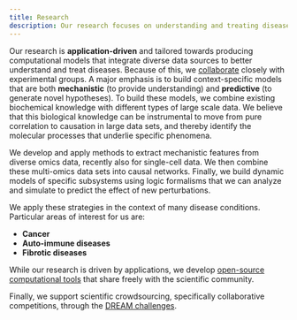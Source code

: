```yaml
---
title: Research
description: Our research focuses on understanding and treating diseases through computational models and data integration.
---
```


Our research is **application-driven** and tailored towards producing computational models that integrate diverse data sources to better understand and treat diseases. Because of this, we [collaborate](/partners) closely with experimental groups. A major emphasis is to build context-specific models that are both **mechanistic** (to provide understanding) and **predictive** (to generate novel hypotheses). To build these models, we combine existing biochemical knowledge with different types of large scale data. We believe that this biological knowledge can be instrumental to move from pure correlation to causation in large data sets, and thereby identify the molecular processes that underlie specific phenomena.

We develop and apply methods to extract mechanistic features from diverse omics data, recently also for single-cell data. We then combine these multi-omics data sets into causal networks. Finally, we build dynamic models of specific subsystems using logic formalisms that we can analyze and simulate to predict the effect of new perturbations.

We apply these strategies in the context of many disease conditions. Particular areas of interest for us are:

- **Cancer**
- **Auto-immune diseases**
- **Fibrotic diseases**

While our research is driven by applications, we develop [open-source computational tools](/software) that share freely with the scientific community.

Finally, we support scientific crowdsourcing, specifically collaborative competitions, through the [DREAM challenges](https://dreamchallenges.org/).